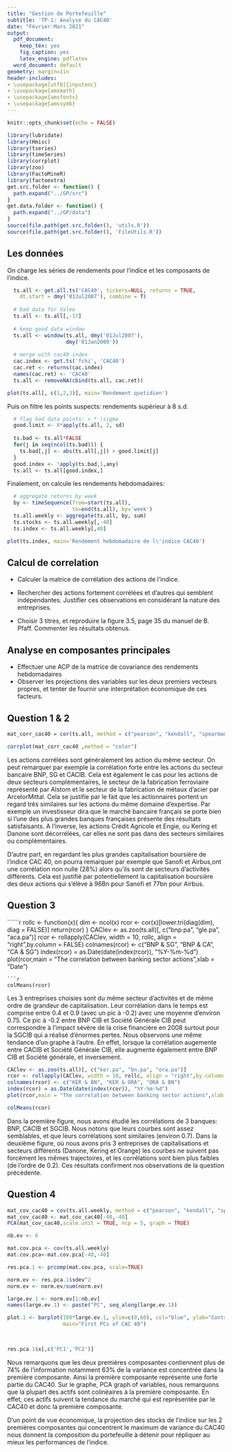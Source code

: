 ```yaml
---
title: "Gestion de Portefeuille"
subtitle: 'TP-1: Analyse du CAC40'
date: "Février-Mars 2021"
output:
  pdf_document:
    keep_tex: yes
    fig_caption: yes
    latex_engine: pdflatex
  word_document: default
geometry: margin=1in
header-includes:
- \usepackage[utf8]{inputenc}
- \usepackage{amsmath}
- \usepackage{amsfonts}
- \usepackage{amssymb}
---
```


```r
knitr::opts_chunk$set(echo = FALSE)
```

```r
library(lubridate)
library(Hmisc)
library(tseries)
library(timeSeries)
library(corrplot)
library(zoo)
library(FactoMineR)
library(factoextra)
get.src.folder <- function() {
  path.expand("../GP/src")
}
get.data.folder <- function() {
  path.expand("../GP/data")
}
source(file.path(get.src.folder(), 'utils.R'))
source(file.path(get.src.folder(), 'FileUtils.R'))
```


## Les données

On charge les séries de rendements pour l'indice et les composants de l'indice.

```r
  ts.all <- get.all.ts('CAC40', tickers=NULL, returns = TRUE,
    dt.start = dmy('01Jul2007'), combine = T)
  
  # bad data for Valeo
  ts.all <- ts.all[,-17]
  
  # keep good data window
  ts.all <- window(ts.all, dmy('01Jul2007'), 
                   dmy('01Jan2009'))
  
  # merge with cac40 index
  cac.index <- get.ts('fchi', 'CAC40')
  cac.ret <- returns(cac.index)
  names(cac.ret) <- 'CAC40'
  ts.all <- removeNA(cbind(ts.all, cac.ret))
```


```r
plot(ts.all[, c(1,2,3)], main='Rendement quotidien')
```

Puis on filtre les points suspects: rendements supérieur à 8 s.d.

```r
  # flag bad data points: > * \sigma
  good.limit <- 8*apply(ts.all, 2, sd)
  
  ts.bad <- ts.all*FALSE
  for(j in seq(ncol(ts.bad))) {
    ts.bad[,j] <- abs(ts.all[,j]) > good.limit[j]
  }
  good.index <- !apply(ts.bad,1,any)
  ts.all <- ts.all[good.index,]
```

Finalement, on calcule les rendements hebdomadaires:
  
```r
  # aggregate returns by week
  by <- timeSequence(from=start(ts.all), 
                     to=end(ts.all), by='week')
  ts.all.weekly <- aggregate(ts.all, by, sum)
  ts.stocks <- ts.all.weekly[,-40]
  ts.index <- ts.all.weekly[,40]
```
```r
plot(ts.index, main='Rendement hebdomadaire de l\'indice CAC40')
```

## Calcul de correlation

+ Calculer la matrice de corrélation des actions de l\'indice. 

+ Rechercher des actions fortement corrélées et d'autres qui semblent indépendantes. 
Justifier ces observations en considérant la nature des entreprises.

+ Choisir 3 titres, et reproduire la figure 3.5, page 35 du manuel de B. Pfaff.
Commenter les résultats obtenus.

## Analyse en composantes principales

+ Effectuer une ACP de la matrice de covariance des rendements hebdomadaires
+ Observer les projections des variables sur les deux premiers vecteurs propres, et tenter de fournir une interprétation économique de ces facteurs.

## Question 1 & 2


```r
mat_corr_cac40 = cor(ts.all, method = c("pearson", "kendall", "spearman"))
```

```r
corrplot(mat_corr_cac40 ,method = "color")
```


Les actions corrélées sont généralement les action du même secteur. On peut remarquer par exemple la corrélation forte entre les actions du secteur bancaire BNP, SG et CACIB. Cela est également le cas pour les actions de deux secteurs complémentaires, le secteur de la fabrication ferroviaire représenté par Alstom et le secteur de la fabrication de métaux d'acier par ArcelorMittal. Cela se justifie par le fait que les actionnaires portent un regard très similaires sur les actions du même domaine d'expertise. Par exemple un investisseur dira que le marché bancaire français se porte bien si l'une des plus grandes banques françaises présente des résultats satisfaisants. 
A l'inverse, les actions Crédit Agricole et Engie, ou Kering et Danone sont décorrélées, car elles ne sont pas dans des secteurs similaires ou complémentaires.

D'autre part, en regardant les plus grandes capitalisation boursière de l'indice CAC 40, on pourra remarquer par exemple que Sanofi et Airbus,ont une corrélation non nulle (28%) alors qu'ils sont de secteurs d'activités différents. Cela est justifié par potentiellement la capitalisation boursière des deux actions qui s'élève à 96Bn pour Sanofi et  77bn pour Airbus. 


## Question 3

``````r
rollc <- function(x){
dim <- ncol(x) 
rcor <- cor(x)[lower.tri(diag(dim), diag = FALSE)] 
return(rcor) 
} 
CAClev <- as.zoo(ts.all)[, c("bnp.pa", "gle.pa", "aca.pa")]
rcor <- rollapply(CAClev, width = 10, rollc, align = "right",by.column = FALSE)
colnames(rcor) <- c("BNP & SG", "BNP & CA", "CA & SG") 
index(rcor) = as.Date(date(index(rcor)), "%Y-%m-%d")
plot(rcor,main = "The correlation between banking sector actions",xlab = "Date")

```
```r
colMeans(rcor)
```
Les 3 entreprises choisies sont du même secteur d'activités et de même ordre de grandeur de capitalisation. Leur corrélation dans le temps est comprise entre 0.4 et 0.9 (avec un pic à -0.2) avec une moyenne d'environ 0.75. Ce pic à -0.2 entre BNP CIB et Société Générale CIB peut correspondre à l'impact sévère de la crise financière en 2008 surtout pour la SGCIB qui a réalisé d'énormes pertes. Nous observons une même tendance d'un graphe à l'autre. En effet, lorsque la corrélation augemente entre CACIB et Société Générale CIB, elle augmente également entre BNP CIB et Société générale, et inversement.  


```r

CAClev <- as.zoo(ts.all)[, c("ker.pa", "bn.pa", "ora.pa")]
rcor <- rollapply(CAClev, width = 10, rollc, align = "right",by.column = FALSE)
colnames(rcor) <- c("KER & BN", "KER & ORA", "ORA & BN") 
index(rcor) = as.Date(date(index(rcor)), "%Y-%m-%d")
plot(rcor,main = "The correlation between banking sector actions",xlab = "Date")
```

```r
colMeans(rcor)
```
Dans la première figure, nous avons étudié les corrélations de 3 banques: BNP, CACIB et SGCIB. Nous notons que leurs courbes sont assez semblables, et que leurs corrélations sont similaires (environ 0.7). Dans la deuxième figure, où nous avons pris 3 entreprises de capitalisations et secteurs différents (Danone, Kering et Orange) les courbes ne suivent pas forcément les mêmes trajectoires, et les corrélations sont bien plus faibles (de l'ordre de 0.2). Ces résultats confirment nos observations de la question précédente.



## Question 4
 
```r
mat_cov_cac40 = cov(ts.all.weekly, method = c("pearson", "kendall", "spearman"))
mat_cov_cac40 <- mat_cov_cac40[-40,-40]
PCA(mat_cov_cac40,scale.unit = TRUE, ncp = 5, graph = TRUE)

```
```r
nb.ev <- 6

mat.cov.pca <- cov(ts.all.weekly)
mat.cov.pca<-mat.cov.pca[-40,-40]

res.pca.1 <- prcomp(mat.cov.pca, scale=TRUE)

norm.ev <- res.pca.1$sdev^2
norm.ev <- norm.ev/sum(norm.ev)

large.ev.1 <- norm.ev[1:nb.ev]
names(large.ev.1) <- paste("PC", seq_along(large.ev.1))
```

```r
plot.1 <- barplot(100*large.ev.1, ylim=c(0,60), col="blue", ylab="Contribution (%)",
                  main="First PCs of CAC 40")

 
```

```r
res.pca.1$x[,c('PC1','PC2')]
```
Nous remarquons que les deux premières composantes contiennent plus de 74% de l'information notamment 63% de la variance est concentrée dans la première composante. Ainsi la première composante représente une forte partie du CAC40. 
Sur le graphe, PCA graph of variables, nous remarquons que la plupart des actifs sont colinéaires à la première composante. En effet, ces actifs suivent la tendance du marché qui est représentée par le CAC40 et donc la première composante.

D'un point de vue économique, la projection des stocks de l'indice sur les 2 premières composantes qui concentrent le maximum de variance du CAC40 nous donnent la composition du portefeuille à détenir pour répliquer au mieux les performances de l'indice. 


